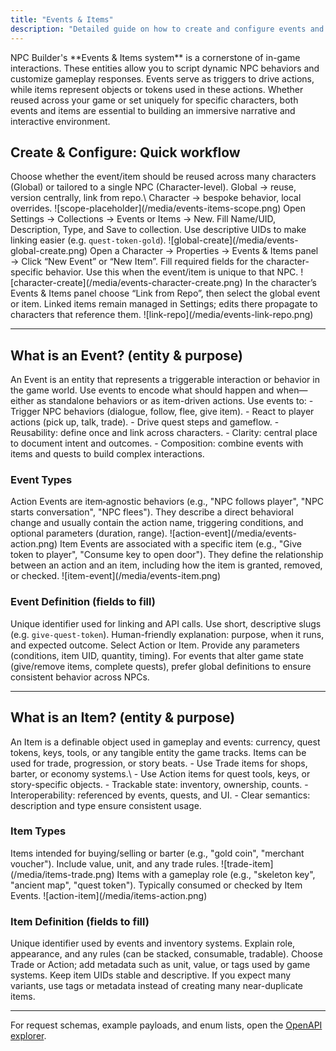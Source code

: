 ```yaml
---
title: "Events & Items"
description: "Detailed guide on how to create and configure events and items globally and in character, including their purpose and usage."
---
```


<Info>
  NPC Builder's **Events & Items system** is a cornerstone of in-game interactions. These entities allow you to script dynamic NPC behaviors and customize gameplay responses. Events serve as triggers to drive actions, while items represent objects or tokens used in these actions. Whether reused across your game or set uniquely for specific characters, both events and items are essential to building an immersive narrative and interactive environment.
</Info>

## Create & Configure: Quick workflow

<Steps>
  <Step title="Decide scope: Global vs Character">
    Choose whether the event/item should be reused across many characters (Global) or tailored to a single NPC (Character-level).
    Global → reuse, version centrally, link from repo.\
    Character → bespoke behavior, local overrides.
    ![scope-placeholder](/media/events-items-scope.png)
  </Step>

  <Step title="Global creation (recommended for reuse)">
    Open Settings → Collections → Events or Items → New.
    Fill Name/UID, Description, Type, and Save to collection.
    Use descriptive UIDs to make linking easier (e.g. <code>quest-token-gold</code>).
    ![global-create](/media/events-global-create.png)
  </Step>

  <Step title="Character-level creation">
    Open a Character → Properties → Events & Items panel → Click “New Event” or “New Item”.
    Fill required fields for the character-specific behavior. Use this when the event/item is unique to that NPC.
    ![character-create](/media/events-character-create.png)
  </Step>

  <Step title="Link global elements to a character">
    In the character’s Events & Items panel choose “Link from Repo”, then select the global event or item.
    Linked items remain managed in Settings; edits there propagate to characters that reference them.
    ![link-repo](/media/events-link-repo.png)
  </Step>
</Steps>

---

## What is an Event? (entity & purpose)

<Info>
  An Event is an entity that represents a triggerable interaction or behavior in the game world. Use events to encode what should happen and when—either as standalone behaviors or as item-driven actions.
</Info>

<Steps>
  <Step title="When to use Events">
    Use events to:
    - Trigger NPC behaviors (dialogue, follow, flee, give item).
    - React to player actions (pick up, talk, trade).
    - Drive quest steps and gameflow.
  </Step>

  <Step title="Benefits of modelling Events explicitly">
    - Reusability: define once and link across characters.
    - Clarity: central place to document intent and outcomes.
    - Composition: combine events with items and quests to build complex interactions.
  </Step>
</Steps>

### Event Types

<Steps>
  <Step title="Action Event">
    Action Events are item‑agnostic behaviors (e.g., "NPC follows player", "NPC starts conversation", "NPC flees"). They describe a direct behavioral change and usually contain the action name, triggering conditions, and optional parameters (duration, range).
    ![action-event](/media/events-action.png)
  </Step>

  <Step title="Item Event">
    Item Events are associated with a specific item (e.g., "Give token to player", "Consume key to open door"). They define the relationship between an action and an item, including how the item is granted, removed, or checked.
    ![item-event](/media/events-item.png)
  </Step>
</Steps>

### Event Definition (fields to fill)

<Steps>
  <Step title="Name / UID">
    Unique identifier used for linking and API calls. Use short, descriptive slugs (e.g. <code>give-quest-token</code>).
  </Step>
  <Step title="Description">
    Human-friendly explanation: purpose, when it runs, and expected outcome.
  </Step>
  <Step title="Type & Parameters">
    Select Action or Item. Provide any parameters (conditions, item UID, quantity, timing).
  </Step>
</Steps>

<Callout type="tip">
  For events that alter game state (give/remove items, complete quests), prefer global definitions to ensure consistent behavior across NPCs.
</Callout>

---

## What is an Item? (entity & purpose)

<Info>
  An Item is a definable object used in gameplay and events: currency, quest tokens, keys, tools, or any tangible entity the game tracks. Items can be used for trade, progression, or story beats.
</Info>

<Steps>
  <Step title="When to create Items">
    - Use Trade items for shops, barter, or economy systems.\
    - Use Action items for quest tools, keys, or story-specific objects.
  </Step>

  <Step title="Why model Items explicitly">
    - Trackable state: inventory, ownership, counts.
    - Interoperability: referenced by events, quests, and UI.
    - Clear semantics: description and type ensure consistent usage.
  </Step>
</Steps>

### Item Types

<Steps>
  <Step title="Trade">
    Items intended for buying/selling or barter (e.g., "gold coin", "merchant voucher"). Include value, unit, and any trade rules.
    ![trade-item](/media/items-trade.png)
  </Step>

  <Step title="Action">
    Items with a gameplay role (e.g., "skeleton key", "ancient map", "quest token"). Typically consumed or checked by Item Events.
    ![action-item](/media/items-action.png)
  </Step>
</Steps>

### Item Definition (fields to fill)

<Steps>
  <Step title="Name / UID">
    Unique identifier used by events and inventory systems.
  </Step>
  <Step title="Description">
    Explain role, appearance, and any rules (can be stacked, consumable, tradable).
  </Step>
  <Step title="Type & Metadata">
    Choose Trade or Action; add metadata such as unit, value, or tags used by game systems.
  </Step>
</Steps>

<Callout type="tip">
  Keep item UIDs stable and descriptive. If you expect many variants, use tags or metadata instead of creating many near-duplicate items.
</Callout>

---

<Tip>
  For request schemas, example payloads, and enum lists, open the <a href="/api-reference/introduction">OpenAPI explorer</a>.
</Tip>
